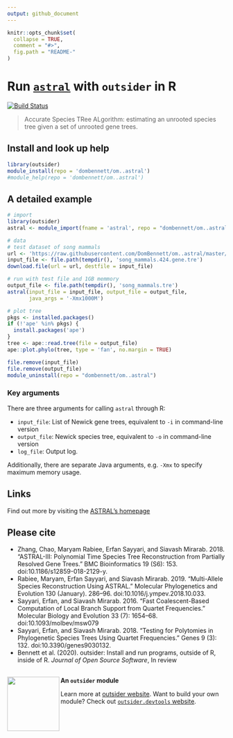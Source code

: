 ```yaml
---
output: github_document
---
```

<!--
The README should be used to describe the program. It acts like the homepage of
your module.

Edit README.Rmd not README.md. The .Rmd file can be knitted to parse real-code
examples and show their output in the .md file.

To knit, use devtools::build_readme() or outsider.devtools::build()

Edit the template to describe your program: how to install, import and run;
run exemplary, small demonstrations; present key arguments; provide links and
references to the program that the module wraps.

Learn more about markdown and Rmarkdown:
https://daringfireball.net/projects/markdown/syntax
https://rmarkdown.rstudio.com/
-->

```r
knitr::opts_chunk$set(
  collapse = TRUE,
  comment = "#>",
  fig.path = "README-"
)
```

# Run [`astral`](https://github.com/smirarab/ASTRAL) with `outsider` in R

[![Build Status](https://travis-ci.org/dombennett/om..astral.svg?branch=master)](https://travis-ci.org/dombennett/om..astral)

> Accurate Species TRee ALgorithm: estimating an unrooted species tree given a
set of unrooted gene trees.

<!-- Install information -->
## Install and look up help

```r
library(outsider)
module_install(repo = 'dombennett/om..astral')
#module_help(repo = 'dombennett/om..astral')
```

<!-- Detailed examples -->
## A detailed example

```r
# import
library(outsider)
astral <- module_import(fname = 'astral', repo = "dombennett/om..astral")

# data
# test dataset of song mammals
url <- 'https://raw.githubusercontent.com/DomBennett/om..astral/master/test_data/song_mammals.424.gene.tre'
input_file <- file.path(tempdir(), 'song_mammals.424.gene.tre')
download.file(url = url, destfile = input_file)

# run with test file and 1GB memmory
output_file <- file.path(tempdir(), 'song_mammals.tre')
astral(input_file = input_file, output_file = output_file,
       java_args = '-Xmx1000M')

# plot tree
pkgs <- installed.packages()
if (!'ape' %in% pkgs) {
  install.packages('ape')
}
tree <- ape::read.tree(file = output_file)
ape::plot.phylo(tree, type = 'fan', no.margin = TRUE)
```

<!-- Remove module after running above example -->
```r
file.remove(input_file)
file.remove(output_file)
module_uninstall(repo = "dombennett/om..astral")
```

### Key arguments

There are three arguments for calling `astral` through R:

* `input_file`: List of Newick gene trees, equivalent to `-i` in command-line
version
* `output_file`: Newick species tree, equivalent to `-o` in command-line version
* `log_file`: Output log.

Additionally, there are separate Java arguments, e.g. `-Xmx` to specify maximum
memory usage.

## Links

Find out more by visiting the [ASTRAL's homepage](https://github.com/smirarab/ASTRAL)

## Please cite

* Zhang, Chao, Maryam Rabiee, Erfan Sayyari, and Siavash Mirarab. 2018.
"ASTRAL-III: Polynomial Time Species Tree Reconstruction from Partially Resolved
Gene Trees." BMC Bioinformatics 19 (S6): 153. doi:10.1186/s12859-018-2129-y.
* Rabiee, Maryam, Erfan Sayyari, and Siavash Mirarab. 2019. "Multi-Allele
Species Reconstruction Using ASTRAL." Molecular Phylogenetics and Evolution
130 (January). 286–96. doi:10.1016/j.ympev.2018.10.033.
* Sayyari, Erfan, and Siavash Mirarab. 2016. "Fast Coalescent-Based Computation
of Local Branch Support from Quartet Frequencies." Molecular Biology and
Evolution 33 (7): 1654–68. doi:10.1093/molbev/msw079
* Sayyari, Erfan, and Siavash Mirarab. 2018. "Testing for Polytomies in
Phylogenetic Species Trees Using Quartet Frequencies." Genes 9 (3): 132.
doi:10.3390/genes9030132.
* Bennett et al. (2020). outsider: Install and run programs, outside of R,
inside of R. *Journal of Open Source Software*, In review

<!-- Footer -->
---

<img align="left" width="120" height="125" src="https://raw.githubusercontent.com/ropensci/outsider/master/logo.png">

**An `outsider` module**

Learn more at [outsider website](https://ropensci.github.io/outsider/). Want to build your own module? Check out [`outsider.devtools` website](https://ropensci.github.io/outsider.devtools/).
